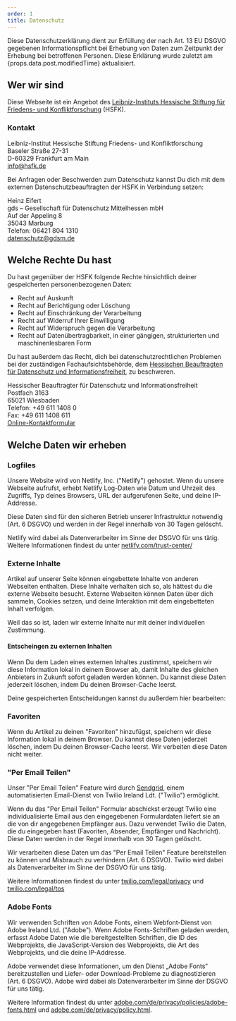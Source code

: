 ```yaml
---
order: 1
title: Datenschutz
---
```


Diese Datenschutzerklärung dient zur Erfüllung der nach Art. 13 EU DSGVO gegebenen Informationspflicht bei Erhebung von Daten zum Zeitpunkt der Erhebung bei betroffenen Personen. Diese Erklärung wurde zuletzt am {props.data.post.modifiedTime} aktualisiert.

## Wer wir sind

Diese Webseite ist ein Angebot des [Leibniz-Instituts Hessische Stiftung für Friedens- und Konfliktforschung](https://www.hsfk.de/) (HSFK).

### Kontakt

Leibniz-Institut Hessische Stiftung Friedens- und Konfliktforschung\
Baseler Straße 27-31\
D-60329 Frankfurt am Main\
[info@hsfk.de](mailto:info@hsfk.de)

Bei Anfragen oder Beschwerden zum Datenschutz kannst Du dich mit dem externen Datenschutzbeauftragten der HSFK in Verbindung setzen:

Heinz Eifert\
gds – Gesellschaft für Datenschutz Mittelhessen mbH\
Auf der Appeling 8\
35043 Marburg\
Telefon: 06421 804 1310\
[datenschutz@gdsm.de](mailto:datenschutz@gdsm.de)

## Welche Rechte Du hast

Du hast gegenüber der HSFK folgende Rechte hinsichtlich deiner gespeicherten personenbezogenen Daten:

- Recht auf Auskunft
- Recht auf Berichtigung oder Löschung
- Recht auf Einschränkung der Verarbeitung
- Recht auf Widerruf Ihrer Einwilligung
- Recht auf Widerspruch gegen die Verarbeitung
- Recht auf Datenübertragbarkeit, in einer gängigen, strukturierten und maschinenlesbaren Form

Du hast außerdem das Recht, dich bei datenschutzrechtlichen Problemen bei der zuständigen Fachaufsichtsbehörde, dem [Hessischen Beauftragten für Datenschutz und Informationsfreiheit](https://datenschutz.hessen.de/), zu beschweren.

Hessischer Beauftragter für Datenschutz und Informationsfreiheit\
Postfach 3163\
65021 Wiesbaden\
Telefon: +49 611 1408 0\
Fax: +49 611 1408 611\
[Online-Kontaktformular](https://datenschutz.hessen.de/über-uns/kontakt)

## Welche Daten wir erheben

### Logfiles

Unsere Website wird von Netlify, Inc. ("Netlify") gehostet. Wenn du unsere Webseite aufrufst, erhebt Netlify Log-Daten wie Datum und Uhrzeit des Zugriffs, Typ deines Browsers, URL der aufgerufenen Seite, und deine IP-Addresse.

Diese Daten sind für den sicheren Betrieb unserer Infrastruktur notwendig (Art. 6 DSGVO) und werden in der Regel innerhalb von 30 Tagen gelöscht.

Netlify wird dabei als Datenverarbeiter im Sinne der DSGVO für uns tätig. Weitere Informationen findest du unter [netlify.com/trust-center/](https://www.netlify.com/trust-center)

### Externe Inhalte

Artikel auf unserer Seite können eingebettete Inhalte von anderen Webseiten enthalten. Diese Inhalte verhalten sich so, als hättest du die externe Webseite besucht. Externe Webseiten können Daten über dich sammeln, Cookies setzen, und deine Interaktion mit dem eingebetteten Inhalt verfolgen.

Weil das so ist, laden wir externe Inhalte nur mit deiner individuellen Zustimmung.

#### Entscheingen zu externen Inhalten

Wenn Du dem Laden eines externen Inhaltes zustimmst, speichern wir diese Information lokal in deinem Browser ab, damit Inhalte des gleichen Anbieters in Zukunft sofort geladen werden können. Du kannst diese Daten jederzeit löschen, indem Du deinen Browser-Cache leerst.

Deine gespeicherten Entscheidungen kannst du außerdem hier bearbeiten:

<EmbedChoices />

### Favoriten

Wenn du Artikel zu deinen "Favoriten" hinzufügst, speichern wir diese Information lokal in deinem Browser. Du kannst diese Daten jederzeit löschen, indem Du deinen Browser-Cache leerst. Wir verbeiten diese Daten nicht weiter.

### "Per Email Teilen"

Unser "Per Email Teilen" Feature wird durch [Sendgrid](https://sendgrid.com/), einem automatisierten Email-Dienst von Twilio Ireland Ldt. ("Twilio") ermöglicht.

Wenn du das "Per Email Teilen" Formular abschickst erzeugt Twilio eine individualisierte Email aus den eingegebenen Formulardaten liefert sie an die von dir angegebenen Empfänger aus. Dazu verwendet Twilio die Daten, die du eingegeben hast (Favoriten, Absender, Empfänger und Nachricht). Diese Daten werden in der Regel innerhalb von 30 Tagen gelöscht.

Wir verarbeiten diese Daten um das "Per Email Teilen" Feature bereitstellen zu können und Misbrauch zu verhindern (Art. 6 DSGVO). Twilio wird dabei als Datenverarbeiter im Sinne der DSGVO für uns tätig.

Weitere Informationen findest du unter [twilio.com/legal/privacy](https://www.twilio.com/legal/privacy) und [twilio.com/legal/tos](https://www.twilio.com/legal/tos)

### Adobe Fonts

Wir verwenden Schriften von Adobe Fonts, einem Webfont-Dienst von Adobe Ireland Ltd. ("Adobe"). Wenn Adobe Fonts-Schriften geladen werden, erfasst Adobe Daten wie die bereitgestellten Schriften, die ID des Webprojekts, die JavaScript-Version des Webprojekts, die Art des Webprojekts, und die deine IP-Addresse.

Adobe verwendet diese Informationen, um den Dienst „Adobe Fonts“ bereitzustellen und Liefer- oder Download-Probleme zu diagnostizieren (Art. 6 DSGVO). Adobe wird dabei als Datenverarbeiter im Sinne der DSGVO für uns tätig.

Weitere Information findest du unter [adobe.com/de/privacy/policies/adobe-fonts.html](https://www.adobe.com/de/privacy/policies/adobe-fonts.html) und [adobe.com/de/privacy/policy.html](https://www.adobe.com/de/privacy/policy.html).
